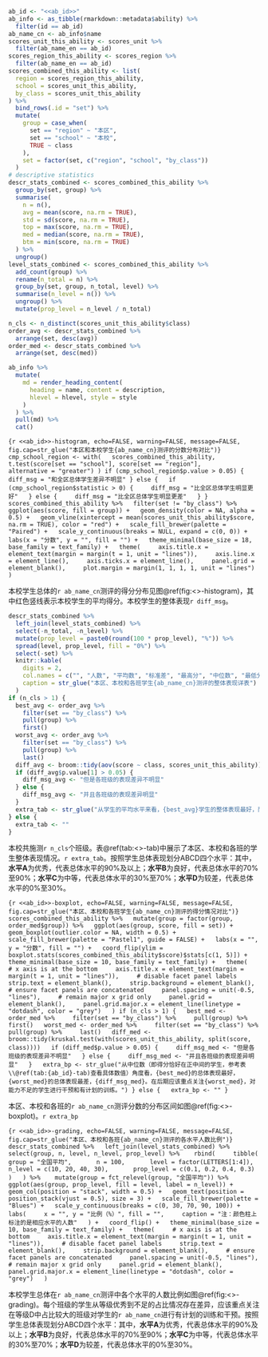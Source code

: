 ```r
ab_id <- "<<ab_id>>"
ab_info <- as_tibble(rmarkdown::metadata$ability) %>%
  filter(id == ab_id)
ab_name_cn <- ab_info$name
scores_unit_this_ability <- scores_unit %>%
  filter(ab_name_en == ab_id)
scores_region_this_ability <- scores_region %>%
  filter(ab_name_en == ab_id)
scores_combined_this_ability <- list(
  region = scores_region_this_ability,
  school = scores_unit_this_ability,
  by_class = scores_unit_this_ability
) %>%
  bind_rows(.id = "set") %>%
  mutate(
    group = case_when(
      set == "region" ~ "本区",
      set == "school" ~ "本校",
      TRUE ~ class
    ),
    set = factor(set, c("region", "school", "by_class"))
  )
# descriptive statistics
descr_stats_combined <- scores_combined_this_ability %>%
  group_by(set, group) %>%
  summarise(
    n = n(),
    avg = mean(score, na.rm = TRUE),
    std = sd(score, na.rm = TRUE),
    top = max(score, na.rm = TRUE),
    med = median(score, na.rm = TRUE),
    btm = min(score, na.rm = TRUE)
  ) %>%
  ungroup()
level_stats_combined <- scores_combined_this_ability %>% 
  add_count(group) %>% 
  rename(n_total = n) %>% 
  group_by(set, group, n_total, level) %>% 
  summarise(n_level = n()) %>% 
  ungroup() %>% 
  mutate(prop_level = n_level / n_total)

n_cls <- n_distinct(scores_unit_this_ability$class)
order_avg <- descr_stats_combined %>%
  arrange(set, desc(avg))
order_med <- descr_stats_combined %>%
  arrange(set, desc(med))
```

```r
ab_info %>%
  mutate(
    md = render_heading_content(
      heading = name, content = description,
      hlevel = hlevel, style = style
    )
  ) %>%
  pull(md) %>%
  cat()
```

```{r <<ab_id>>-histogram, echo=FALSE, warning=FALSE, message=FALSE, fig.cap=str_glue("本区和本校学生{ab_name_cn}测评的分数分布对比")}
cmp_school_region <- with(
  scores_combined_this_ability,
  t.test(score[set == "school"], score[set == "region"],
         alternative = "greater")
)
if (cmp_school_region$p.value > 0.05) {
  diff_msg = "和全区总体学生差异不明显"
} else {
  if (cmp_school_region$statistic > 0) {
    diff_msg = "比全区总体学生明显更好"
  } else {
    diff_msg = "比全区总体学生明显更差"
  }
}
scores_combined_this_ability %>%
  filter(set != "by_class") %>%
  ggplot(aes(score, fill = group)) +
  geom_density(color = NA, alpha = 0.5) +
  geom_vline(xintercept = mean(scores_unit_this_ability$score, na.rm = TRUE), color = "red") +
  scale_fill_brewer(palette = "Paired") +
  scale_y_continuous(breaks = NULL, expand = c(0, 0)) +
  labs(x = "分数", y = "", fill = "") +
  theme_minimal(base_size = 18, base_family = text_family) +
  theme(
    axis.title.x = element_text(margin = margin(t = 1, unit = "lines")),
    axis.line.x = element_line(),
    axis.ticks.x = element_line(),
    panel.grid = element_blank(),
    plot.margin = margin(1, 1, 1, 1, unit = "lines")
  )
```

本校学生总体的`r ab_name_cn`测评的得分分布见图\@ref(fig:<<ab_id>>-histogram)，其中红色竖线表示本校学生的平均得分。本校学生的整体表现`r diff_msg`。

```r
descr_stats_combined %>%
  left_join(level_stats_combined) %>% 
  select(-n_total, -n_level) %>% 
  mutate(prop_level = paste0(round(100 * prop_level), "%")) %>% 
  spread(level, prop_level, fill = "0%") %>% 
  select(-set) %>%
  knitr::kable(
    digits = 2,
    col.names = c("", "人数", "平均数", "标准差", "最高分", "中位数", "最低分", LETTERS[1:4]),
    caption = str_glue("本区、本校和各班学生{ab_name_cn}测评的整体表现详表")
  )
if (n_cls > 1) {
  best_avg <- order_avg %>%
    filter(set == "by_class") %>%
    pull(group) %>%
    first()
  worst_avg <- order_avg %>%
    filter(set == "by_class") %>%
    pull(group) %>%
    last()
  diff_avg <- broom::tidy(aov(score ~ class, scores_unit_this_ability))
  if (diff_avg$p.value[1] > 0.05) {
    diff_msg_avg <- "但是各班级的表现差异不明显"
  } else {
    diff_msg_avg <- "并且各班级的表现差异明显"
  }
  extra_tab <- str_glue("从学生的平均水平来看，{best_avg}学生的整体表现最好，而{worst_avg}学生的整体表现最差，{diff_msg_avg}。")
} else {
  extra_tab <- ""
}
```

本校共施测`r n_cls`个班级。表\@ref(tab:<<ab_id>>-tab)中展示了本区、本校和各班的学生整体表现情况。`r extra_tab`。按照学生总体表现划分ABCD四个水平：其中，**水平A**为优秀，代表总体水平的90%及以上；**水平B**为良好，代表总体水平的70%至90%；**水平C**为中等，代表总体水平的30%至70%；**水平D**为较差，代表总体水平的0%至30%。

```{r <<ab_id>>-boxplot, echo=FALSE, warning=FALSE, message=FALSE, fig.cap=str_glue("本区、本校和各班学生{ab_name_cn}测评的得分情况对比")}
scores_combined_this_ability %>%
  mutate(group = factor(group, order_med$group)) %>%
  ggplot(aes(group, score, fill = set)) +
  geom_boxplot(outlier.color = NA, width = 0.5) +
  scale_fill_brewer(palette = "Pastel1", guide = FALSE) +
  labs(x = "", y = "分数", fill = "") +
  coord_flip(ylim = boxplot.stats(scores_combined_this_ability$score)$stats[c(1, 5)]) +
  theme_minimal(base_size = 10, base_family = text_family) +
  theme(
    # x axis is at the bottom
    axis.title.x = element_text(margin = margin(t = 1, unit = "lines")),
    # disable facet panel labels
    strip.text = element_blank(),
    strip.background = element_blank(),
    # ensure facet panels are concatenated
    panel.spacing = unit(-0.5, "lines"),
    # remain major x grid only
    panel.grid = element_blank(),
    panel.grid.major.x = element_line(linetype = "dotdash", color = "grey")
  )
if (n_cls > 1) {
  best_med <- order_med %>%
    filter(set == "by_class") %>%
    pull(group) %>%
    first()
  worst_med <- order_med %>%
    filter(set == "by_class") %>%
    pull(group) %>%
    last()
  diff_med <- broom::tidy(kruskal.test(with(scores_unit_this_ability, split(score, class))))
  if (diff_med$p.value > 0.05) {
    diff_msg_med <- "但是各班级的表现差异不明显"
  } else {
    diff_msg_med <- "并且各班级的表现差异明显"
  }
  extra_bp <- str_glue("从中位数（即得分恰好在正中间的学生，参考表\\@ref(tab:{ab_id}-tab)查看具体数值）角度看，{best_med}的总体表现最好，{worst_med}的总体表现最差，{diff_msg_med}。在后期应该重点关注{worst_med}，对能力不足的学生进行干预和有计划的训练。")
} else {
  extra_bp <- ""
}
```

本区、本校和各班的`r ab_name_cn`测评分数的分布区间如图\@ref(fig:<<ab_id>>-boxplot)。`r extra_bp`

```{r <<ab_id>>-grading, echo=FALSE, warning=FALSE, message=FALSE, fig.cap=str_glue("本区、本校和各班{ab_name_cn}测评的各水平人数比例")}
descr_stats_combined %>%
  left_join(level_stats_combined) %>% 
  select(group, n, level, n_level, prop_level) %>% 
  rbind(
    tibble(
      group = "全国平均",
      n = 100,
      level = factor(LETTERS[1:4]),
      n_level = c(10, 20, 40, 30),
      prop_level = c(0.1, 0.2, 0.4, 0.3)
    )
  ) %>% 
  mutate(group = fct_relevel(group, "全国平均")) %>% 
  ggplot(aes(group, prop_level, fill = level, label = n_level)) +
  geom_col(position = "stack", width = 0.5) +
  geom_text(position = position_stack(vjust = 0.5), size = 3) +
  scale_fill_brewer(palette = "Blues") +
  scale_y_continuous(breaks = c(0, 30, 70, 90, 100)) +
  labs(
    x = "", y = "比例（%）", fill = "",
    caption = "注：颜色柱上标注的是相应水平的人数"
  ) +
  coord_flip() +
  theme_minimal(base_size = 10, base_family = text_family) +
  theme(
    # x axis is at the bottom
    axis.title.x = element_text(margin = margin(t = 1, unit = "lines")),
    # disable facet panel labels
    strip.text = element_blank(),
    strip.background = element_blank(),
    # ensure facet panels are concatenated
    panel.spacing = unit(-0.5, "lines"),
    # remain major x grid only
    panel.grid = element_blank(),
    panel.grid.major.x = element_line(linetype = "dotdash", color = "grey")
  )
```

本校学生总体在`r ab_name_cn`测评中各个水平的人数比例如图\@ref(fig:<<ab_id>>-grading)。每个班级的学生从等级优秀到不足的占比情况存在差异，应该重点关注在等级D中占比较大的班级对学生的`r ab_name_cn`进行有计划的训练和干预。按照学生总体表现划分ABCD四个水平：其中，**水平A**为优秀，代表总体水平的90%及以上；**水平B**为良好，代表总体水平的70%至90%；**水平C**为中等，代表总体水平的30%至70%；**水平D**为较差，代表总体水平的0%至30%。
